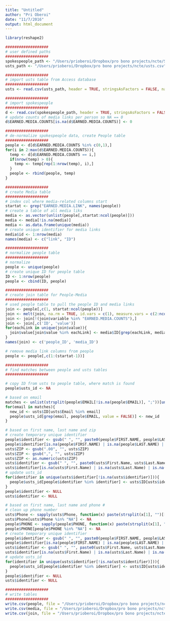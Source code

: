 ```yaml
---
title: "Untitled"
author: "Pri Oberoi"
date: "11/7/2016"
output: html_document
---
```


```r
library(reshape2)

###################
# user defined paths
###################
spokespeople_path <- "/Users/prioberoi/Dropbox/pro bono projects/ncte/Spokespeople Tracking - Spokespeople.csv"
usts_path <- "/Users/prioberoi/Dropbox/pro bono projects/ncte/usts.csv"

###################
# import usts table from Access database
###################
usts <- read.csv(usts_path, header = TRUE, stringsAsFactors = FALSE, na.strings = c("", " ", "NA", "NULL"), sep = ",")

###################
# import spokespeople
###################
d <- read.csv(spokespeople_path, header = TRUE, stringsAsFactors = FALSE, na.strings = c("", " "))
# update counts of media links per person so NA == 0
d$EARNED.MEDIA.COUNTS[is.na(d$EARNED.MEDIA.COUNTS)] <- 0

###################
# de-normalize spokespeople data, create People table
###################
people <- d[d$EARNED.MEDIA.COUNTS %in% c(0,1),]
for(i in 2:max(d$EARNED.MEDIA.COUNTS)){
  temp <- d[d$EARNED.MEDIA.COUNTS == i,]
  if(nrow(temp) > 0){
    temp <- temp[rep(1:nrow(temp), i),]
  }
  people <- rbind(people, temp)
}

###################
# create Media table
###################
# index col where media-related columns start
startat <- grep("EARNED.MEDIA.LINK", names(people))
# create a table of all media liks
media <- as.vector(unlist(people[,startat:ncol(people)]))
media <- media[!is.na(media)]
media <- as.data.frame(unique(media))
# create unique identifier for media links
media$id <- 1:nrow(media)
names(media) <- c("link", "ID")

###################
# normalize people table
###################
# normalize
people <- unique(people)
# create unique ID for people table
ID <- 1:nrow(people)
people <- cbind(ID, people)

###################
# create join table for People-Media
###################
# used people table to pull the people ID and media links
join <- people[,c(1, startat:ncol(people))]
join <- melt(join, na.rm = TRUE, id.vars = c(1), measure.vars = c(2:ncol(join)))
join <- join[!(join$variable %in% "EARNED.MEDIA.COUNTS"),]
join <- join[,c('ID', 'value')]
for(eachLink in unique(join$value)){
  join$value[join$value %in% eachLink] <- media$ID[grep(eachLink, media$link)]
}
names(join) <- c('people_ID', 'media_ID')

# remove media link columns from people
people <- people[,c(1:(startat-1))]

###################
# find matches between people and usts tables
###################

# copy ID from usts to people table, where match is found
people$usts_id <- NA

# based on email
matches <- unlist(strsplit(people$EMAIL[!is.na(people$EMAIL)], ";"))[unlist(strsplit(people$EMAIL[!is.na(people$EMAIL)], ";")) %in% usts$Email]
for(email in matches){
  new_id <- usts$ID[usts$Email %in% email]
  people$usts_id[grep(email, people$EMAIL, value = FALSE)] <- new_id
}

# based on first name, last name and zip
# create temporary unique identifier
people$identifier <- gsub(" ", "", paste0(people$FIRST.NAME, people$LAST.NAME, people$ZIP))
people$identifier[is.na(people$FIRST.NAME) | is.na(people$LAST.NAME) | is.na(people$ZIP)] <- NA
usts$ZIP <- gsub(".00", "", usts$ZIP)
usts$ZIP <- gsub(",", "", usts$ZIP)
usts$ZIP <- as.numeric(usts$ZIP)
usts$identifier <- gsub(" ", "", paste0(usts$First.Name, usts$Last.Name, usts$ZIP))
usts$identifier[is.na(usts$First.Name) | is.na(usts$Last.Name) | is.na(usts$ZIP)] <- NA
# update usts_id
for(identifier in unique(usts$identifier[!is.na(usts$identifier)])){
  people$usts_id[people$identifier %in% identifier] <- usts$ID[usts$identifier %in% identifier][1]
}
people$identifier <- NULL
usts$identifier <- NULL

# based on first name, last name and phone #
# clean up phone number
usts$Phone <- sapply(usts$Phone, function(x) paste(strsplit(x[1], "")[[1]][gregexpr("[0-9]", x[1])[[1]]], collapse = ''))
usts$Phone[usts$Phone %in% "NA"] <- NA
people$PHONE <- sapply(people$PHONE, function(x) paste(strsplit(x[1], "")[[1]][gregexpr("[0-9]", x[1])[[1]]], collapse = ''))
people$PHONE[people$PHONE %in% "NA"] <- NA
# create temporary unique identifier
people$identifier <- gsub(" ", "", paste0(people$FIRST.NAME, people$LAST.NAME, people$PHONE))
people$identifier[is.na(people$FIRST.NAME) | is.na(people$LAST.NAME) | is.na(people$PHONE)] <- NA
usts$identifier <- gsub(" ", "", paste0(usts$First.Name, usts$Last.Name, usts$Phone))
usts$identifier[is.na(usts$First.Name) | is.na(usts$Last.Name) | is.na(usts$Phone)] <- NA
# update usts_id
for(identifier in unique(usts$identifier[!is.na(usts$identifier)])){
  people$usts_id[people$identifier %in% identifier] <- usts$ID[usts$identifier %in% identifier][1]
}
people$identifier <- NULL
usts$identifier <- NULL

###################
# write tables 
###################
write.csv(people, file = "/Users/prioberoi/Dropbox/pro bono projects/ncte/people.csv", row.names = FALSE)
write.csv(media, file = "/Users/prioberoi/Dropbox/pro bono projects/ncte/media.csv", row.names = FALSE)
write.csv(join, file = "/Users/prioberoi/Dropbox/pro bono projects/ncte/join-people-media.csv", row.names = FALSE)
```

